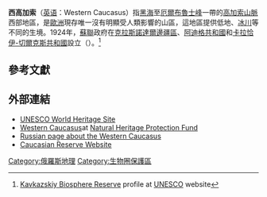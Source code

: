 {{Coord|44|00|00|N|40|00|00|E|scale:100000_source:frwiki|display=title}}
{{世界文化遗产概要表
| site_img = Image:Большой и Малый Тхач. Республика Адыгея.jpg
| site_img_capt = 
| site_img_width = 350px
| zh_name = 西高加索
| en_name = Lena Pillars Nature Park
| fr_name =Caucase de l'Ouest
| country = {{RUS}}
| Region = 欧洲和北美地区
| criterion_n = {{UNESCO WHS type|(ix), (x)}}(ix), (x)
| rg_year = 1999年
| ex_rg_year = 
| Danger_year = 
| remarks = 
| org_url = http://whc.unesco.org/en/list/900 900
}}

'''西高加索'''（[[英语|英语]]：Western Caucasus）指[[黑海|黑海]]至[[厄爾布魯士峰|厄爾布魯士峰]]一帶的[[高加索山脈|高加索山脈]]西部地區，是[[歐洲|歐洲]]現存唯一沒有明顯受人類影響的山區，這地區提供低地、[[冰川|冰川]]等不同的生境。1924年，[[蘇聯|蘇聯]]政府在[[克拉斯諾達爾邊疆區|克拉斯諾達爾邊疆區]]、[[阿迪格共和國|阿迪格共和國]]和[[卡拉恰伊-切爾克斯共和國|卡拉恰伊-切爾克斯共和國]]設立{{tsl|ru|Кавказский государственный природный биосферный заповедник|高加索國家自然生物圈保護區}}（{{lang|en|Caucasian State Nature Biosphere Reserve}}）。<ref>[http://www.unesco.org/mabdb/br/brdir/directory/biores.asp?code=RUS+01&mode=all Kavkazskiy Biosphere Reserve] {{Wayback|url=http://www.unesco.org/mabdb/br/brdir/directory/biores.asp?code=RUS+01&mode=all |date=20200707202056 }} profile at [[UNESCO|UNESCO]] website</ref>

== 參考文獻 ==
{{reflist}}

== 外部連結 ==
*[http://whc.unesco.org/en/list/900 UNESCO World Heritage Site]{{Wayback|url=http://whc.unesco.org/en/list/900 |date=20170711160158 }}
*[https://web.archive.org/web/20080702081930/http://www.nhpfund.org/nominations/western_caucasus.html Western Caucasus]at [http://www.nhpfund.org/ Natural Heritage Protection Fund]{{Wayback|url=http://www.nhpfund.org/nominations/western_caucasus.html |date=20080702081930 }}
*[http://sws.sochi.ru/sochi/siti/bio-zap-eng.htm Russian page about the Western Caucasus]{{Wayback|url=http://sws.sochi.ru/sochi/siti/bio-zap-eng.htm |date=20080113094703 }}
*[https://web.archive.org/web/20110602151857/http://kgpbz.ru/ Caucasian Reserve Website]

{{俄罗斯世界遗产}}

[[Category:俄羅斯地理|Category:俄羅斯地理]]
[[Category:生物圈保護區|Category:生物圈保護區]]